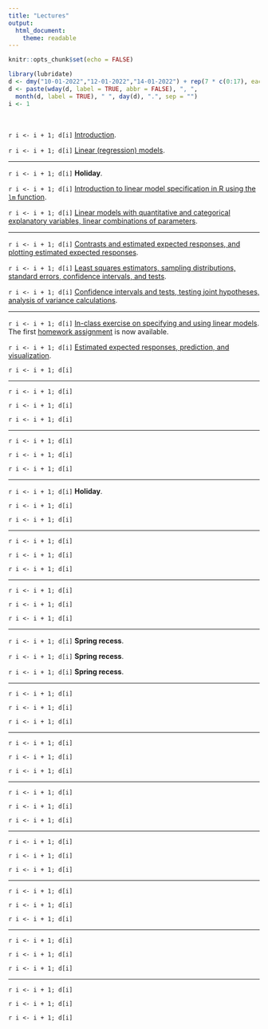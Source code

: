 ---
title: "Lectures"
output: 
  html_document: 
    theme: readable
---

```{r setup, include=FALSE}
knitr::opts_chunk$set(echo = FALSE)
```

```{r, message = FALSE}
library(lubridate)
d <- dmy("10-01-2022","12-01-2022","14-01-2022") + rep(7 * c(0:17), each = 3)
d <- paste(wday(d, label = TRUE, abbr = FALSE), ", ", 
  month(d, label = TRUE), " ", day(d), ".", sep = "")
i <- 1
```

&nbsp;

`r i <- i + 1; d[i]` [Introduction](lecture-01-12-2022.html). 

`r i <- i + 1; d[i]` [Linear (regression) models](lecture-01-14-2022.html).

***

`r i <- i + 1; d[i]` **Holiday**. 

`r i <- i + 1; d[i]` [Introduction to linear model specification in R using the `lm` function](lecture-01-19-2022.html).

`r i <- i + 1; d[i]` [Linear models with quantitative and categorical explanatory variables, linear combinations of parameters](lecture-01-21-2022.html).
 
***

`r i <- i + 1; d[i]` [Contrasts and estimated expected responses, and plotting estimated expected responses](lecture-01-24-2022.html).

`r i <- i + 1; d[i]` [Least squares estimators, sampling distributions, standard errors, confidence intervals, and tests](lecture-01-26-2022.html).

`r i <- i + 1; d[i]` [Confidence intervals and tests, testing joint hypotheses, analysis of variance calculations](lecture-01-28-2022.html).
 
***

`r i <- i + 1; d[i]` [In-class exercise on specifying and using linear models](lecture-01-31-2022.html). The first [homework assignment](hw1.html) is now available.

`r i <- i + 1; d[i]` [Estimated expected responses, prediction, and visualization](lecture-02-02-2022.html).

`r i <- i + 1; d[i]` 
 
***

`r i <- i + 1; d[i]` 

`r i <- i + 1; d[i]` 

`r i <- i + 1; d[i]`
 
***

`r i <- i + 1; d[i]` 

`r i <- i + 1; d[i]` 

`r i <- i + 1; d[i]` 
 
***

`r i <- i + 1; d[i]` **Holiday**.

`r i <- i + 1; d[i]` 

`r i <- i + 1; d[i]` 
 
***

`r i <- i + 1; d[i]` 

`r i <- i + 1; d[i]` 

`r i <- i + 1; d[i]` 
 
***

`r i <- i + 1; d[i]` 

`r i <- i + 1; d[i]` 

`r i <- i + 1; d[i]` 
 
***

`r i <- i + 1; d[i]` **Spring recess**.

`r i <- i + 1; d[i]` **Spring recess**.

`r i <- i + 1; d[i]` **Spring recess**.
 
***

`r i <- i + 1; d[i]` 

`r i <- i + 1; d[i]` 

`r i <- i + 1; d[i]` 
 
***

`r i <- i + 1; d[i]` 

`r i <- i + 1; d[i]` 

`r i <- i + 1; d[i]` 
 
***

`r i <- i + 1; d[i]` 

`r i <- i + 1; d[i]` 
 
`r i <- i + 1; d[i]` 
 
***

`r i <- i + 1; d[i]` 

`r i <- i + 1; d[i]` 

`r i <- i + 1; d[i]` 
 
***

`r i <- i + 1; d[i]` 

`r i <- i + 1; d[i]` 

`r i <- i + 1; d[i]` 
 
***

`r i <- i + 1; d[i]` 

`r i <- i + 1; d[i]` 

`r i <- i + 1; d[i]` 
 
***

`r i <- i + 1; d[i]` 

`r i <- i + 1; d[i]` 

`r i <- i + 1; d[i]` 




